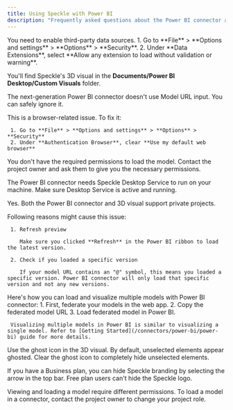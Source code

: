 ```yaml
---
title: Using Speckle with Power BI
description: "Frequently asked questions about the Power BI connector and 3D Visual."
---
```


<AccordionGroup>
  <Accordion
     title="Why don't I see Speckle as a data source in Power BI?">
     You need to enable third-party data sources. 
     1. Go to **File** > **Options and settings** > **Options** > **Security**. 
     2. Under **Data Extensions**, select **Allow any extension to load without validation or warning**.
  </Accordion>

  <Accordion
     title="Where do I find the 3D visual?">
     You'll find Speckle's 3D visual in the **Documents/Power BI Desktop/Custom Visuals** folder.
  </Accordion>

  <Accordion
     title="Where's the Model URL in the new Power BI connector?">
     The next-generation Power BI connector doesn't use Model URL input. You can safely ignore it.
  </Accordion>

  <Accordion
     title="Why do I get an 'Access to the resource is forbidden' error?">
     This is a browser-related issue. To fix it:

     1. Go to **File** > **Options and settings** > **Options** > **Security**
     2. Under **Authentication Browser**, clear **Use my default web browser**
  </Accordion>

  <Accordion
     title="Why do I get a 'Permission denied' error?">
     You don't have the required permissions to load the model. Contact the project owner and ask them to give you the necessary permissions.
  </Accordion>

  <Accordion
     title="Why do I get an 'Unable to connect remote server' error?">
     The Power BI connector needs Speckle Desktop Service to run on your machine. Make sure Desktop Service is active and running.
  </Accordion>

  <Accordion
     title="Can I load and visualize private projects with the Power BI connector?">
     Yes. Both the Power BI connector and 3D visual support private projects.
  </Accordion>

  <Accordion
     title="Why doesn't my report update after a new version is published?">
     Following reasons might cause this issue:

     1. Refresh preview

        Make sure you clicked **Refresh** in the Power BI ribbon to load the latest version.
     
     2. Check if you loaded a specific version
     
        If your model URL contains an "@" symbol, this means you loaded a specific version. Power BI connector will only load that specific version and not any new versions.
  </Accordion>

  <Accordion
     title="How do I visualize multiple models in Power BI?">
     Here's how you can load and visualize multiple models with Power BI connector: 
     1. First, federate your models in the web app.
     2. Copy the federated model URL
     3. Load federated model in Power BI.

     Visualizing multiple models in Power BI is similar to visualizing a single model. Refer to [Getting Started](/connectors/power-bi/power-bi) guide for more details.
  </Accordion>

  <Accordion
     title="How do I control the visibility of unselected elements in the 3D visual?">
     Use the ghost icon in the 3D visual. By default, unselected elements appear ghosted. Clear the ghost icon to completely hide unselected elements.
  </Accordion>

  <Accordion
     title="How do I hide the Speckle logo from the 3D visual?">
     If you have a Business plan, you can hide Speckle branding by selecting the arrow in the top bar. Free plan users can't hide the Speckle logo.
  </Accordion>

  <Accordion
     title="Why can I view a model in Speckle but can't load it in Power BI?">
     Viewing and loading a model require different permissions. To load a model in a connector, contact the project owner to change your project role.
  </Accordion>
</AccordionGroup>
